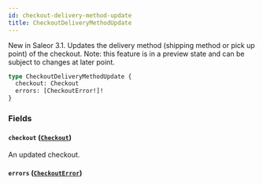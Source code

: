 ```yaml
---
id: checkout-delivery-method-update
title: CheckoutDeliveryMethodUpdate
---
```



New in Saleor 3.1. Updates the delivery method (shipping method or pick up point) of the checkout. Note: this feature is in a preview state and can be subject to changes at later point.

```graphql
type CheckoutDeliveryMethodUpdate {
  checkout: Checkout
  errors: [CheckoutError!]!
}
```


### Fields

#### `checkout` ([`Checkout`](../../../developer/api-reference/objects/checkout))

An updated checkout.


#### `errors` ([`CheckoutError`](../../../developer/api-reference/objects/checkout-error))






